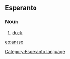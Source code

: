==Esperanto==
===Noun===
# [[duck]].

{{Universala Vortaro}}
[[eo:anaso]]
[[Category:Esperanto language]]